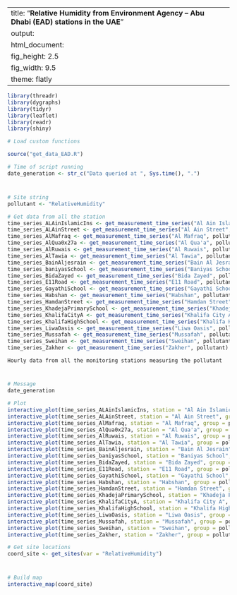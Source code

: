 
---
title: "**Relative Humidity from Environment Agency – Abu Dhabi (EAD) stations in the UAE**"
output:
  html_document:
    fig_height: 2.5
    fig_width: 9.5
    theme: flatly
---

```{r set_up, message = FALSE, echo = FALSE, warning = FALSE}
library(threadr)
library(dygraphs)
library(tidyr)
library(leaflet)
library(readr)
library(shiny)

# Load custom functions

source("get_data_EAD.R")

# Time of script running
date_generation <- str_c("Data queried at ", Sys.time(), ".")
```
# 

## 
```{r import_data, message = FALSE, echo = FALSE, results = "hide", cache = TRUE, warning = FALSE}

# Site string
pollutant <- "RelativeHumidity"

# Get data from all the station
time_series_ALAinIslamicIns <- get_measurement_time_series("Al Ain Islamic Ins", pollutant)
time_series_ALAinStreet <- get_measurement_time_series("Al Ain Street", pollutant)
time_series_AlMafraq <- get_measurement_time_series("Al Mafraq", pollutant)
time_series_AlQua0x27a <- get_measurement_time_series("Al Qua'a", pollutant)
time_series_AlRuwais <- get_measurement_time_series("Al Ruwais", pollutant)
time_series_AlTawia <- get_measurement_time_series("Al Tawia", pollutant)
time_series_BainAljesrain <- get_measurement_time_series("Bain Al Jesrain", pollutant)
time_series_baniyasSchool <- get_measurement_time_series("Baniyas School", pollutant)
time_series_BidaZayed <- get_measurement_time_series("Bida Zayed", pollutant)
time_series_E11Road <- get_measurement_time_series("E11 Road", pollutant)
time_series_GayathiSchool <- get_measurement_time_series("Gayathi School", pollutant)
time_series_Habshan <- get_measurement_time_series("Habshan", pollutant)
time_series_HamdanStreet <- get_measurement_time_series("Hamdan Street", pollutant)
time_series_KhadejaPrimarySchool <- get_measurement_time_series("Khadeja Primary School", pollutant)
time_series_KhalifaCityA <- get_measurement_time_series("Khalifa City A", pollutant)
time_series_KhalifaHighSchool <- get_measurement_time_series("Khalifa High School", pollutant)
time_series_LiwaOasis <- get_measurement_time_series("Liwa Oasis", pollutant)
time_series_Mussafah <- get_measurement_time_series("Mussafah", pollutant)
time_series_Sweihan <- get_measurement_time_series("Sweihan", pollutant)
time_series_Zakher <- get_measurement_time_series("Zakher", pollutant)
```

 `Hourly data from all the monitoring stations measuring the pollutant`
 
# 

## 

```{r plot_EAD_LAT, echo = FALSE, cache = TRUE}
# Message
date_generation

# Plot
interactive_plot(time_series_ALAinIslamicIns, station = "Al Ain Islamic Ins", group =   pollutant, pollu="RelativeHumidity")
interactive_plot(time_series_ALAinStreet, station = "Al Ain Street", group = pollutant, pollu="RelativeHumidity")
interactive_plot(time_series_AlMafraq, station = "Al Mafraq", group = pollutant, pollu="RelativeHumidity")
interactive_plot(time_series_AlQua0x27a, station = "Al Qua'a", group = pollutant, pollu="RelativeHumidity")
interactive_plot(time_series_AlRuwais, station = "Al Ruwais", group = pollutant, pollu="RelativeHumidity")
interactive_plot(time_series_AlTawia, station = "Al Tawia", group = pollutant, pollu="RelativeHumidity")
interactive_plot(time_series_BainAljesrain, station = "Bain Al Jesrain", group = pollutant, pollu="RelativeHumidity")
interactive_plot(time_series_baniyasSchool, station = "Baniyas School", group = pollutant, pollu="RelativeHumidity")
interactive_plot(time_series_BidaZayed, station = "Bida Zayed", group = pollutant, pollu="RelativeHumidity")
interactive_plot(time_series_E11Road, station = "E11 Road", group = pollutant, pollu="RelativeHumidity")
interactive_plot(time_series_GayathiSchool, station = "Gayathi School", group = pollutant, pollu="RelativeHumidity")
interactive_plot(time_series_Habshan, station = "Habshan", group = pollutant, pollu="RelativeHumidity")
interactive_plot(time_series_HamdanStreet, station = "Hamdan Street", group = pollutant, pollu="RelativeHumidity")
interactive_plot(time_series_KhadejaPrimarySchool, station = "Khadeja Primary School", group = pollutant, pollu="RelativeHumidity")
interactive_plot(time_series_KhalifaCityA, station = "Khalifa City A", group = pollutant, pollu="RelativeHumidity")
interactive_plot(time_series_KhalifaHighSchool, station = "Khalifa High School", group =pollutant, pollu="RelativeHumidity")
interactive_plot(time_series_LiwaOasis, station = "Liwa Oasis", group = pollutant, pollu="RelativeHumidity")
interactive_plot(time_series_Mussafah, station = "Mussafah", group = pollutant, pollu="RelativeHumidity")
interactive_plot(time_series_Sweihan, station = "Sweihan", group = pollutant, pollu="RelativeHumidity")
interactive_plot(time_series_Zakher, station = "Zakher", group = pollutant, pollu="RelativeHumidity")

```


```{r import_data_for_map, message = FALSE, echo = FALSE, results = "hide", cache = TRUE}
# Get site locations
coord_site <- get_sites(var = "RelativeHumidity")

```
#
 
##

```{r map, fig.height = 8, echo = FALSE, message = FALSE, cache = TRUE}
# Build map
interactive_map(coord_site)
```

 
 